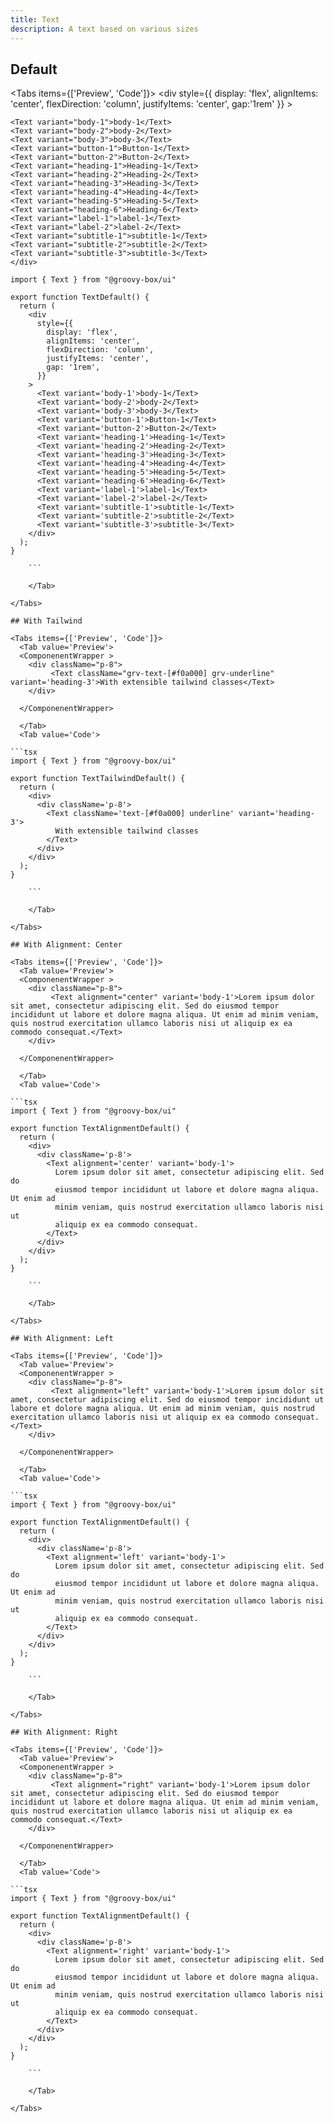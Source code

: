 ```yaml
---
title: Text
description: A text based on various sizes
---
```


## Default


<Tabs items={['Preview', 'Code']}>
  <Tab value='Preview'>
  <ComponenentWrapper height="900px">
       <div
      style={{
        display: 'flex',
        alignItems: 'center',
        flexDirection: 'column',
        justifyItems: 'center',
        gap:'1rem'
      }}
    >
    
    <Text variant="body-1">body-1</Text>
    <Text variant="body-2">body-2</Text>
    <Text variant="body-3">body-3</Text>
    <Text variant="button-1">Button-1</Text>
    <Text variant="button-2">Button-2</Text>
    <Text variant="heading-1">Heading-1</Text>
    <Text variant="heading-2">Heading-2</Text>
    <Text variant="heading-3">Heading-3</Text>
    <Text variant="heading-4">Heading-4</Text>
    <Text variant="heading-5">Heading-5</Text>
    <Text variant="heading-6">Heading-6</Text>
    <Text variant="label-1">label-1</Text>
    <Text variant="label-2">label-2</Text>
    <Text variant="subtitle-1">subtitle-1</Text>
    <Text variant="subtitle-2">subtitle-2</Text>
    <Text variant="subtitle-3">subtitle-3</Text>
    </div>
  </ComponenentWrapper>

  </Tab>
  <Tab value='Code'>
  
```tsx
import { Text } from "@groovy-box/ui"

export function TextDefault() {
  return (
    <div
      style={{
        display: 'flex',
        alignItems: 'center',
        flexDirection: 'column',
        justifyItems: 'center',
        gap: '1rem',
      }}
    >
      <Text variant='body-1'>body-1</Text>
      <Text variant='body-2'>body-2</Text>
      <Text variant='body-3'>body-3</Text>
      <Text variant='button-1'>Button-1</Text>
      <Text variant='button-2'>Button-2</Text>
      <Text variant='heading-1'>Heading-1</Text>
      <Text variant='heading-2'>Heading-2</Text>
      <Text variant='heading-3'>Heading-3</Text>
      <Text variant='heading-4'>Heading-4</Text>
      <Text variant='heading-5'>Heading-5</Text>
      <Text variant='heading-6'>Heading-6</Text>
      <Text variant='label-1'>label-1</Text>
      <Text variant='label-2'>label-2</Text>
      <Text variant='subtitle-1'>subtitle-1</Text>
      <Text variant='subtitle-2'>subtitle-2</Text>
      <Text variant='subtitle-3'>subtitle-3</Text>
    </div>
  );
}

    ```

    </Tab>

</Tabs>

## With Tailwind

<Tabs items={['Preview', 'Code']}>
  <Tab value='Preview'>
  <ComponenentWrapper >
    <div className="p-8">
         <Text className="grv-text-[#f0a000] grv-underline" variant='heading-3'>With extensible tailwind classes</Text>
    </div>
     
  </ComponenentWrapper>

  </Tab>
  <Tab value='Code'>
  
```tsx
import { Text } from "@groovy-box/ui"

export function TextTailwindDefault() {
  return (
    <div>
      <div className='p-8'>
        <Text className='text-[#f0a000] underline' variant='heading-3'>
          With extensible tailwind classes
        </Text>
      </div>
    </div>
  );
}

    ```

    </Tab>

</Tabs>

## With Alignment: Center

<Tabs items={['Preview', 'Code']}>
  <Tab value='Preview'>
  <ComponenentWrapper >
    <div className="p-8">
         <Text alignment="center" variant='body-1'>Lorem ipsum dolor sit amet, consectetur adipiscing elit. Sed do eiusmod tempor incididunt ut labore et dolore magna aliqua. Ut enim ad minim veniam, quis nostrud exercitation ullamco laboris nisi ut aliquip ex ea commodo consequat.</Text>
    </div>
     
  </ComponenentWrapper>

  </Tab>
  <Tab value='Code'>
  
```tsx
import { Text } from "@groovy-box/ui"

export function TextAlignmentDefault() {
  return (
    <div>
      <div className='p-8'>
        <Text alignment='center' variant='body-1'>
          Lorem ipsum dolor sit amet, consectetur adipiscing elit. Sed do
          eiusmod tempor incididunt ut labore et dolore magna aliqua. Ut enim ad
          minim veniam, quis nostrud exercitation ullamco laboris nisi ut
          aliquip ex ea commodo consequat.
        </Text>
      </div>
    </div>
  );
}

    ```

    </Tab>

</Tabs>

## With Alignment: Left

<Tabs items={['Preview', 'Code']}>
  <Tab value='Preview'>
  <ComponenentWrapper >
    <div className="p-8">
         <Text alignment="left" variant='body-1'>Lorem ipsum dolor sit amet, consectetur adipiscing elit. Sed do eiusmod tempor incididunt ut labore et dolore magna aliqua. Ut enim ad minim veniam, quis nostrud exercitation ullamco laboris nisi ut aliquip ex ea commodo consequat.</Text>
    </div>
     
  </ComponenentWrapper>

  </Tab>
  <Tab value='Code'>
  
```tsx
import { Text } from "@groovy-box/ui"

export function TextAlignmentDefault() {
  return (
    <div>
      <div className='p-8'>
        <Text alignment='left' variant='body-1'>
          Lorem ipsum dolor sit amet, consectetur adipiscing elit. Sed do
          eiusmod tempor incididunt ut labore et dolore magna aliqua. Ut enim ad
          minim veniam, quis nostrud exercitation ullamco laboris nisi ut
          aliquip ex ea commodo consequat.
        </Text>
      </div>
    </div>
  );
}

    ```

    </Tab>

</Tabs>

## With Alignment: Right

<Tabs items={['Preview', 'Code']}>
  <Tab value='Preview'>
  <ComponenentWrapper >
    <div className="p-8">
         <Text alignment="right" variant='body-1'>Lorem ipsum dolor sit amet, consectetur adipiscing elit. Sed do eiusmod tempor incididunt ut labore et dolore magna aliqua. Ut enim ad minim veniam, quis nostrud exercitation ullamco laboris nisi ut aliquip ex ea commodo consequat.</Text>
    </div>
     
  </ComponenentWrapper>

  </Tab>
  <Tab value='Code'>
  
```tsx
import { Text } from "@groovy-box/ui"

export function TextAlignmentDefault() {
  return (
    <div>
      <div className='p-8'>
        <Text alignment='right' variant='body-1'>
          Lorem ipsum dolor sit amet, consectetur adipiscing elit. Sed do
          eiusmod tempor incididunt ut labore et dolore magna aliqua. Ut enim ad
          minim veniam, quis nostrud exercitation ullamco laboris nisi ut
          aliquip ex ea commodo consequat.
        </Text>
      </div>
    </div>
  );
}

    ```

    </Tab>

</Tabs>
